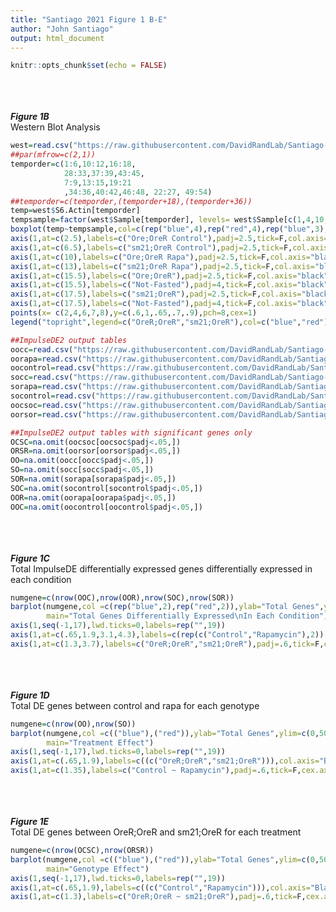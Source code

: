 ```yaml
---
title: "Santiago 2021 Figure 1 B-E"
author: "John Santiago"
output: html_document
---
```


```r
knitr::opts_chunk$set(echo = FALSE)
```

<br  /><br  /><br  />
***Figure 1B***<br  />
Western Blot Analysis

```r
west=read.csv("https://raw.githubusercontent.com/DavidRandLab/Santiago-et-al-2021-BMC-Genomics/main/Data%20Files/P70S6%20Western%20Blot%20Data%20Normalized.csv")
##par(mfrow=c(2,1))
temporder=c(1:6,10:12,16:18,
            28:33,37:39,43:45,
            7:9,13:15,19:21
            ,34:36,40:42,46:48, 22:27, 49:54)
##temporder=c(temporder,(temporder+18),(temporder+36))
temp=west$S6.Actin[temporder]
tempsample=factor(west$Sample[temporder], levels= west$Sample[c(1,4,10,16,28,31,37,43,7,13,19,34,40,46,22,25,49,52)])
boxplot(temp~tempsample,col=c(rep("blue",4),rep("red",4),rep("blue",3),rep("red",3),"blue","blue","red","red"),ylab="P70S6K/Actin",xlab="",cex.lab=1,names=c("Fasted","1H", "2H","4H", "Fasted","1H", "2H","4H","1H", "2H","4H","1H", "2H","4H","Control","Rapa","Control","Rapa"),cex.axis=1,ylim=c(0,1))
axis(1,at=c(2.5),labels=c("Ore;OreR Control"),padj=2.5,tick=F,col.axis="black",cex.axis=1)
axis(1,at=c(6.5),labels=c("sm21;OreR Control"),padj=2.5,tick=F,col.axis="black",cex.axis=1)
axis(1,at=c(10),labels=c("Ore;OreR Rapa"),padj=2.5,tick=F,col.axis="black",cex.axis=1)
axis(1,at=c(13),labels=c("sm21;OreR Rapa"),padj=2.5,tick=F,col.axis="black",cex.axis=1)
axis(1,at=c(15.5),labels=c("Ore;OreR"),padj=2.5,tick=F,col.axis="black",cex.axis=1)
axis(1,at=c(15.5),labels=c("Not-Fasted"),padj=4,tick=F,col.axis="black",cex.axis=1)
axis(1,at=c(17.5),labels=c("sm21;OreR"),padj=2.5,tick=F,col.axis="black",cex.axis=1)
axis(1,at=c(17.5),labels=c("Not-Fasted"),padj=4,tick=F,col.axis="black",cex.axis=1)
points(x= c(2,4,6,7,8),y=c(.6,1,.65,.7,.9),pch=8,cex=1)
legend("topright",legend=c("OreR;OreR","sm21;OreR"),col=c("blue","red"),pch=20)
```

```r
##ImpulseDE2 output tables
oocc=read.csv("https://raw.githubusercontent.com/DavidRandLab/Santiago-et-al-2021-BMC-Genomics/main/Data%20Files/ImpulseDE%20Outputs/Table%20S3E%20OOC-OOR.csv",row.names=1)
oorapa=read.csv("https://raw.githubusercontent.com/DavidRandLab/Santiago-et-al-2021-BMC-Genomics/main/Data%20Files/ImpulseDE%20Outputs/Table%20S3B%20OOR.csv",row.names=1)
oocontrol=read.csv("https://raw.githubusercontent.com/DavidRandLab/Santiago-et-al-2021-BMC-Genomics/main/Data%20Files/ImpulseDE%20Outputs/Table%20S3A%20OOC.csv",row.names=1)
socc=read.csv("https://raw.githubusercontent.com/DavidRandLab/Santiago-et-al-2021-BMC-Genomics/main/Data%20Files/ImpulseDE%20Outputs/Table%20S3F%20SOC-SOR.csv",row.names=1)
sorapa=read.csv("https://raw.githubusercontent.com/DavidRandLab/Santiago-et-al-2021-BMC-Genomics/main/Data%20Files/ImpulseDE%20Outputs/Table%20S3D%20SOR.csv",row.names=1)
socontrol=read.csv("https://raw.githubusercontent.com/DavidRandLab/Santiago-et-al-2021-BMC-Genomics/main/Data%20Files/ImpulseDE%20Outputs/Table%20S3C%20SOC.csv",row.names=1)
oocsoc=read.csv("https://raw.githubusercontent.com/DavidRandLab/Santiago-et-al-2021-BMC-Genomics/main/Data%20Files/ImpulseDE%20Outputs/Table%20S3G%20OOC-SOC.csv",row.names=1)
oorsor=read.csv("https://raw.githubusercontent.com/DavidRandLab/Santiago-et-al-2021-BMC-Genomics/main/Data%20Files/ImpulseDE%20Outputs/Table%20S3H%20OOR-SOR.csv",row.names=1)

##ImpulseDE2 output tables with significant genes only
OCSC=na.omit(oocsoc[oocsoc$padj<.05,])
ORSR=na.omit(oorsor[oorsor$padj<.05,])
OO=na.omit(oocc[oocc$padj<.05,])
SO=na.omit(socc[socc$padj<.05,])
SOR=na.omit(sorapa[sorapa$padj<.05,])
SOC=na.omit(socontrol[socontrol$padj<.05,])
OOR=na.omit(oorapa[oorapa$padj<.05,])
OOC=na.omit(oocontrol[oocontrol$padj<.05,])
```

<br  /><br  /><br  />
***Figure 1C***<br  />
Total ImpulseDE differentially expressed genes differentially expressed in each condition
```r
numgene=c(nrow(OOC),nrow(OOR),nrow(SOC),nrow(SOR))
barplot(numgene,col =c(rep("blue",2),rep("red",2)),ylab="Total Genes",ylim=c(0,5000),
        main="Total Genes Differentially Expressed\nIn Each Condition")
axis(1,seq(-1,17),lwd.ticks=0,labels=rep("",19))
axis(1,at=c(.65,1.9,3.1,4.3),labels=c(rep(c("Control","Rapamycin"),2)),col.axis="Black",tick=F,cex=.5,padj=-1.5)
axis(1,at=c(1.3,3.7),labels=c("OreR;OreR","sm21;OreR"),padj=.6,tick=F,cex.axis=1)
```

<br  /><br  /><br  />
***Figure 1D***<br  />
Total DE genes between control and rapa for each genotype
```r
numgene=c(nrow(OO),nrow(SO))
barplot(numgene,col =c(("blue"),("red")),ylab="Total Genes",ylim=c(0,5000),
        main="Treatment Effect")
axis(1,seq(-1,17),lwd.ticks=0,labels=rep("",19))
axis(1,at=c(.65,1.9),labels=c((c("OreR;OreR","sm21;OreR"))),col.axis="Black",tick=F,cex=.5,padj=-1.5)
axis(1,at=c(1.35),labels=c("Control ~ Rapamycin"),padj=.6,tick=F,cex.axis=1)
```

<br  /><br  /><br  />
***Figure 1E***<br  />
Total DE genes between OreR;OreR and sm21;OreR for each treatment
```r
numgene=c(nrow(OCSC),nrow(ORSR))
barplot(numgene,col =c(("blue"),("red")),ylab="Total Genes",ylim=c(0,5000),
        main="Genotype Effect")
axis(1,seq(-1,17),lwd.ticks=0,labels=rep("",19))
axis(1,at=c(.65,1.9),labels=c((c("Control","Rapamycin"))),col.axis="Black",tick=F,cex=.5,padj=-1.5)
axis(1,at=c(1.3),labels=c("OreR;OreR ~ sm21;OreR"),padj=.6,tick=F,cex.axis=1)
```